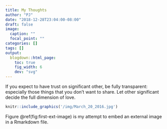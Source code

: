 ```yaml
---
title: My Thoughts
author: "PJ"
date: "2018-12-28T23:04:00-08:00"
draft: false
image:
  caption: ""
  focal_point: ""
categories: []
tags: []
output:
  blogdown::html_page:
    toc: true
    fig_width: 6
    dev: "svg"
---
```


If you expect to have trust on significant other, be fully transparent: especially those things that you don’t want to share. Let other significant decide the full dimension of love.

```r
knitr::include_graphics('/img/March_20_2016.jpg')
```

Figure \@ref(fig:first-ext-image) is my attempt to embed an external image in a Rmarkdown file.
